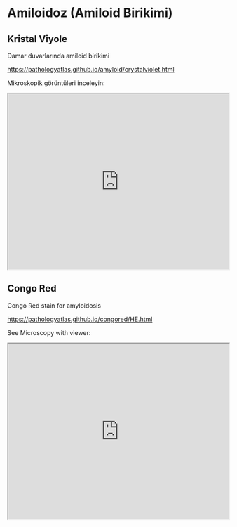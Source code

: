 # Amiloidoz (Amiloid Birikimi)

## Kristal Viyole

Damar duvarlarında amiloid birikimi

<https://pathologyatlas.github.io/amyloid/crystalviolet.html>

Mikroskopik görüntüleri inceleyin:

<iframe src="https://pathologyatlas.github.io/amyloid/crystalviolet.html" style="height:400px;width:100%;">

</iframe>

## Congo Red

Congo Red stain for amyloidosis


[https://pathologyatlas.github.io/congored/HE.html](https://pathologyatlas.github.io/congored/HE.html)

See Microscopy with viewer: 

<iframe src="https://pathologyatlas.github.io/congored/HE.html" style="height:400px;width:100%;"></iframe>

